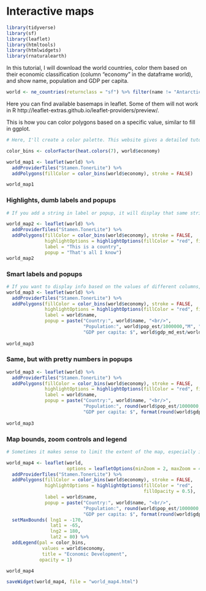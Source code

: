 
# Interactive maps

```{r, message=FALSE, warning=FALSE}
library(tidyverse)
library(sf)
library(leaflet)
library(htmltools)
library(htmlwidgets)
library(rnaturalearth)
```

In this tutorial, I will download the world countries, color them based on their economic classification (column "economy" in the dataframe world), and show name, population and GDP per capita.

```{r}
world <- ne_countries(returnclass = "sf") %>% filter(name != "Antarctica")
```

Here you can find available basemaps in leaflet. Some of them will not work in R http://leaflet-extras.github.io/leaflet-providers/preview/.

This is how you can color polygons based on a specific value, similar to fill in ggplot.

```{r, warning=FALSE}
# Here, I'll create a color palette. This website gives a detailed tutorial on how to do that, for categorical and continuous variables.  https://rstudio.github.io/leaflet/colors.html

color_bins <- colorFactor(heat.colors(7), world$economy)

world_map1 <- leaflet(world) %>%
  addProviderTiles("Stamen.TonerLite") %>%
  addPolygons(fillColor = color_bins(world$economy), stroke = FALSE)

world_map1
```

### Highlights, dumb labels and popups

```{r, warning=FALSE}
# If you add a string in label or popup, it will display that same string for every polygon.

world_map2 <- leaflet(world) %>%
  addProviderTiles("Stamen.TonerLite") %>%
  addPolygons(fillColor = color_bins(world$economy), stroke = FALSE,
              highlightOptions = highlightOptions(fillColor = "red", fillOpacity = 0.5),
              label = "This is a country",
              popup = "That's all I know")
world_map2
```

### Smart labels and popups 


```{r, warning=FALSE}
# If you want to display info based on the values of different columns, you can simply call that column with label = dataframe$column
world_map3 <- leaflet(world) %>%
  addProviderTiles("Stamen.TonerLite") %>%
  addPolygons(fillColor = color_bins(world$economy), stroke = FALSE,
              highlightOptions = highlightOptions(fillColor = "red", fillOpacity = 0.5),
              label = world$name,
              popup = paste("Country:", world$name, "<br/>",
                            "Population:", world$pop_est/1000000,"M", "<br/>",
                            "GDP per capita: $", world$gdp_md_est/world$pop_est*1000000))
                           
world_map3
```


### Same, but with pretty numbers in popups

```{r, warning=FALSE}

world_map3 <- leaflet(world) %>%
  addProviderTiles("Stamen.TonerLite") %>%
  addPolygons(fillColor = color_bins(world$economy), stroke = FALSE,
              highlightOptions = highlightOptions(fillColor = "red", fillOpacity = 0.5),
              label = world$name,
              popup = paste("Country:", world$name, "<br/>",
                            "Population:", round(world$pop_est/1000000,1),"M", "<br/>",
                            "GDP per capita: $", format(round(world$gdp_md_est/world$pop_est*1000000),big.mark=",")))
                           
world_map3
```


### Map bounds, zoom controls and legend

```{r, warning=FALSE}
# Sometimes it makes sense to limit the extent of the map, especially if your region is small (a city). Also, it's a good practice to limit zooming in and out. 

world_map4 <- leaflet(world,
                      options = leafletOptions(minZoom = 2, maxZoom = 4)) %>%
  addProviderTiles("Stamen.TonerLite") %>%
  addPolygons(fillColor = color_bins(world$economy), stroke = FALSE,
              highlightOptions = highlightOptions(fillColor = "red", 
                                                  fillOpacity = 0.5),
              label = world$name,
              popup = paste("Country:", world$name, "<br/>",
                            "Population:", round(world$pop_est/1000000,1),"M", "<br/>",
                            "GDP per capita: $", format(round(world$gdp_md_est/world$pop_est*1000000),big.mark=","),  "<br/>")) %>%
  setMaxBounds( lng1 = -170,
                lat1 = -65,
                lng2 = 180,
                lat2 = 80) %>%
  addLegend(pal = color_bins,
             values = world$economy,
             title = "Economic Development",
            opacity = 1)

world_map4
```


```{r}
saveWidget(world_map4, file = "world_map4.html")
```


